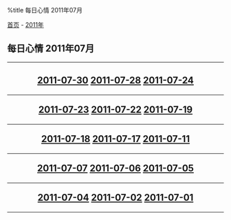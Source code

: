 %title 每日心情 2011年07月

[[../../../index|首页]] - [[../index|2011年]]
==每日心情 2011年07月==
----
<center>
<h2>
[[2011-07-30|2011-07-30]]
[[2011-07-28|2011-07-28]]
[[2011-07-24|2011-07-24]]
----
[[2011-07-23|2011-07-23]]
[[2011-07-22|2011-07-22]]
[[2011-07-19|2011-07-19]]
----
[[2011-07-18|2011-07-18]]
[[2011-07-17|2011-07-17]]
[[2011-07-11|2011-07-11]]
----
[[2011-07-07|2011-07-07]]
[[2011-07-06|2011-07-06]]
[[2011-07-05|2011-07-05]]
----
[[2011-07-04|2011-07-04]]
[[2011-07-02|2011-07-02]]
[[2011-07-01|2011-07-01]]
</h2>
</center>
----
